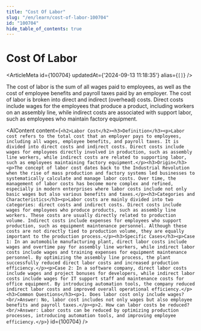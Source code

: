 ```yaml
---
title: "Cost Of Labor"
slug: "/en/learn/cost-of-labor-100704"
id: "100704"
hide_table_of_contents: true
---
```



# Cost Of Labor

<ArticleMeta id={100704} updatedAt={'2024-09-13 11:18:35'} alias={`[]`} />
<div className='border-solid border-b border-t-0 my-4 border-[var(--ifm-color-gray-300)]' />

The cost of labor is the sum of all wages paid to employees, as well as the cost of employee benefits and payroll taxes paid by an employer. The cost of labor is broken into direct and indirect (overhead) costs. Direct costs include wages for the employees that produce a product, including workers on an assembly line, while indirect costs are associated with support labor, such as employees who maintain factory equipment.

<AIContent content={`<h2>Labor Cost</h2><h3>Definition</h3><p>Labor cost refers to the total cost that an employer pays to employees, including all wages, employee benefits, and payroll taxes. It is divided into direct costs and indirect costs. Direct costs include wages for employees directly involved in production, such as assembly line workers, while indirect costs are related to supporting labor, such as employees maintaining factory equipment.</p><h3>Origin</h3><p>The concept of labor cost dates back to the Industrial Revolution when the rise of mass production and factory systems led businesses to systematically calculate and manage labor costs. Over time, the management of labor costs has become more complex and refined, especially in modern enterprises where labor costs include not only basic wages but also various benefits and taxes.</p><h3>Categories and Characteristics</h3><p>Labor costs are mainly divided into two categories: direct costs and indirect costs. Direct costs include wages for employees who produce products, such as assembly line workers. These costs are usually directly related to production volume. Indirect costs include expenses for employees who support production, such as equipment maintenance personnel. Although these costs are not directly tied to production volume, they are equally important to the production process.</p><h3>Specific Cases</h3><p>Case 1: In an automobile manufacturing plant, direct labor costs include wages and overtime pay for assembly line workers, while indirect labor costs include wages and training expenses for equipment maintenance personnel. By optimizing the assembly line process, the plant successfully reduced direct labor costs and increased production efficiency.</p><p>Case 2: In a software company, direct labor costs include wages and project bonuses for developers, while indirect labor costs include wages for IT support staff and maintenance costs for office equipment. By introducing automation tools, the company reduced indirect labor costs and improved overall operational efficiency.</p><h3>Common Questions</h3><p>1. Does labor cost only include wages?<br/>Answer: No, labor cost includes not only wages but also employee benefits and payroll taxes.</p><p>2. How can labor costs be reduced?<br/>Answer: Labor costs can be reduced by optimizing production processes, introducing automation tools, and improving employee efficiency.</p>`} id={100704} />
